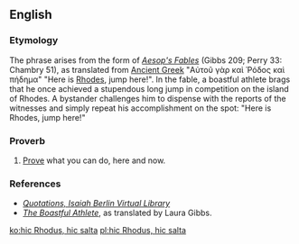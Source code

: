 ==English==

===Etymology===
The phrase arises from the {{etyl|la|en}} form of ''[[w:Aesop's Fables|Aesop's Fables]]'' (Gibbs 209; Perry 33: Chambry 51), as translated from [[Ancient Greek]] "Αὐτοῦ γὰρ καὶ Ῥόδος καὶ πήδημα" {{literally}} "Here is [[Rhodes]], jump here!". In the fable, a boastful athlete brags that he once achieved a stupendous long jump in competition on the island of Rhodes. A bystander challenges him to dispense with the reports of the witnesses and simply repeat his accomplishment on the spot: "Here is Rhodes, jump here!"

===Proverb===
{{head|en|proverb|head=[[hic]] [[Rhodus]], [[hic]] [[salta]]}}

# {{politics}} [[prove|Prove]] what you can do, here and now.

===References===
* ''[http://berlin.wolf.ox.ac.uk/lists/quotations/quotations_by_ib.html Quotations, Isaiah Berlin Virtual Library]''
* ''[http://www.mythfolklore.net/aesopica/oxford/209.htm The Boastful Athlete]'', as translated by Laura Gibbs.

[[ko:hic Rhodus, hic salta]]
[[pl:hic Rhodus, hic salta]]